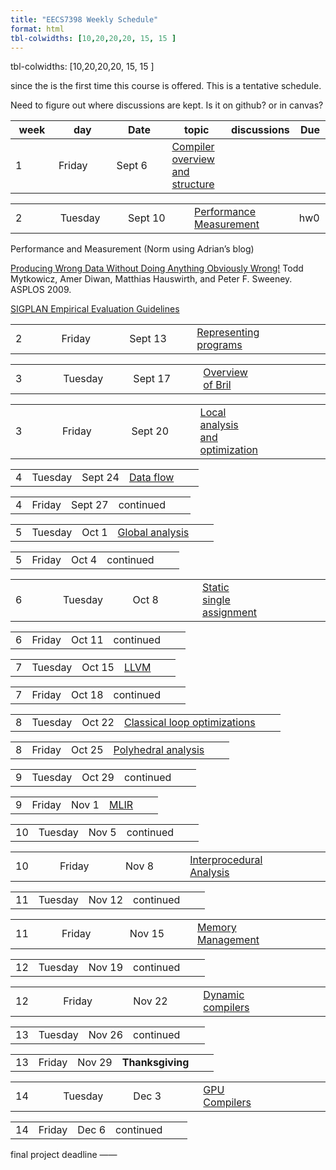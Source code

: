 ```yaml
---
title: "EECS7398 Weekly Schedule"
format: html
tbl-colwidths: [10,20,20,20, 15, 15 ]
---
```



tbl-colwidths: [10,20,20,20, 15, 15 ]

since the is the first time this course is offered.
This is a tentative schedule.

::: {.callout-warning}
Need to figure out where discussions are kept. Is it on github? or in canvas?
:::

|week  | day     | Date    | topic  | discussions | Due |
|------|---------|---------|--------|----         | ----|
| 1    |Friday|Sept  6|[Compiler overview and structure](./lectures/010_compiler_overview.qmd) |

|      |         |         |        |             |     |
|------|---------|---------|--------|----         | ----|
|2     | Tuesday | Sept 10 |[Performance Measurement](./lectures/01a_performance_measurement.qmd)|| hw0


Performance and Measurement (Norm using Adrian's blog)

[Producing Wrong Data Without Doing Anything Obviously Wrong!](https://dl.acm.org/citation.cfm?id=1508275)
Todd Mytkowicz, Amer Diwan, Matthias Hauswirth, and Peter F. Sweeney. ASPLOS 2009.

[SIGPLAN Empirical Evaluation Guidelines](https://www.sigplan.org/Resources/EmpiricalEvaluation/)



|      |         |         |        |             |     |
|------|---------|---------|--------|----         | ----|
|2  | Friday  | Sept 13  |[Representing programs](./lectures/02a_representation.ipynb)| |


|      |         |         |        |             |     |
|------|---------|---------|--------|----         | ----|
|3   | Tuesday | Sept 17 | [Overview of Bril](./lectures/02b_bril.ipynb)  |

|      |         |         |        |             |     |
|------|---------|---------|--------|----         | ----|
 3   | Friday  | Sept 20 | [Local analysis and optimization](./lectures/03_local.qmd)  

|      |         |         |        |             |     |
|------|---------|---------|--------|----         | ----|
 4  | Tuesday | Sept 24 | [Data flow](./lectures/04_data_flow.qmd)|

|      |         |         |        |             |     |
|------|---------|---------|--------|----         | ----|
 4   | Friday  | Sept 27 | continued 

|      |         |         |        |             |     |
|------|---------|---------|--------|----         | ----|
 5  | Tuesday | Oct 1 | [Global analysis](./lectures/05_global.qmd)

 |      |         |         |       |             |     |
|------|---------|---------|--------|----         | ----|
 5   | Friday  | Oct 4 |  continued 

 |      |         |         |       |             |     |
|------|---------|---------|--------|----         | ----|
 6  | Tuesday | Oct 8  |[Static single assignment](./lectures/06_ssa.qmd)

 |      |         |         |       |             |     |
|------|---------|---------|--------|----         | ----|
 6  | Friday  | Oct 11 | continued 

 |      |         |         |       |             |     |
|------|---------|---------|--------|----         | ----|
 |7   | Tuesday | Oct 15 |[LLVM](./lectures/07_llvm.ipynb)
 
 |      |         |         |        |            |     |
|------|---------|---------|--------|----         | ----|
 |7   | Friday | Oct 18 | continued

 |      |         |         |        |            |     |
|------|---------|---------|--------|----         | ----|
 |8| Tuesday | Oct 22 |  [Classical loop optimizations](./lectures/)

 |      |         |         |        |            |     |
|------|---------|---------|--------|----         | ----|
 |8   | Friday | Oct 25 |[Polyhedral analysis](./lectures/09_poly.qmd)

 |      |         |         |        |            |     |
|------|---------|---------|--------|----         | ----|
 |9   | Tuesday | Oct 29  | continued

 |      |         |         |        |            |     |
|------|---------|---------|--------|----         | ----|
 |9   | Friday | Nov 1 | [MLIR](./lectures/100_mlir.qmd)

 |      |         |         |        |            |     |
|------|---------|---------|--------|----         | ----|
 |10   | Tuesday | Nov 5 | continued  | |

 |      |         |         |        |            |     |
|------|---------|---------|--------|----         | ----|
 |10  | Friday | Nov 8 | [Interprocedural Analysis](./lectures/110_whole_program.qmd)


 |      |         |         |        |            |     |
|------|---------|---------|--------|----         | ----|
11   | Tuesday | Nov 12  | continued  | |

 |      |         |         |        |            |     |
|------|---------|---------|--------|----         | ----|
 |11  | Friday | Nov 15  | [Memory Management](./lectures/12_memory.qmd)


 |      |         |         |        |            |     |
|------|---------|---------|--------|----         | ----|
 |12   | Tuesday | Nov 19 | continued  | |

 |      |         |         |        |            |     |
|------|---------|---------|--------|----         | ----|
 |12   | Friday | Nov 22  |  [Dynamic compilers](./lectures/13_dynamic_compilers.qmd)

 |      |         |         |        |            |     |
|------|---------|---------|--------|----         | ----|
 |13  | Tuesday | Nov 26  | continued  | |

 |      |         |         |        |            |     |
|------|---------|---------|--------|----         | ----|
 |13  | Friday | Nov 29 | **Thanksgiving**  | |

 |      |         |         |        |            |     |
|------|---------|---------|--------|----         | ----|
 |14  | Tuesday | Dec 3 |  [GPU Compilers](./lectures/14_gpu_compilers.qmd)

 |      |         |         |        |            |     |
|------|---------|---------|--------|----         | ----|
 |14  | Friday | Dec 6 | continued  | |


final project deadline ------ 
        
